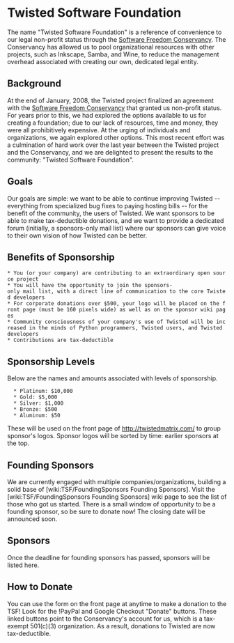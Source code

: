 = Twisted Software Foundation =

The name "Twisted Software Foundation" is a reference of convenience to our legal non-profit status through the [http://conservancy.softwarefreedom.org/ Software Freedom Conservancy]. The Conservancy has allowed us to pool organizational resources with other projects, such as Inkscape, Samba, and Wine, to reduce the management overhead associated with creating our own, dedicated legal entity.

== Background ==

At the end of January, 2008, the Twisted project finalized an agreement with the [http://conservancy.softwarefreedom.org/ Software Freedom Conservancy] that granted us non-profit status. For years prior to this, we had explored the options available to us for creating a foundation; due to our lack of resources, time and money, they were all prohibitively expensive. At the urging of individuals and organizations, we again explored other options. This most recent effort was a culmination of hard work over the last year between the Twisted project and the Conservancy, and we are delighted to present the results to the community: "Twisted Software Foundation".

== Goals ==

Our goals are simple: we want to be able to continue improving Twisted -- everything from specialized bug fixes to paying hosting bills -- for the benefit of the community, the users of Twisted. We want sponsors to be able to make tax-deductible donations, and we want to provide a dedicated forum (initially, a sponsors-only mail list) where our sponsors can give voice to their own vision of how Twisted can be better.

== Benefits of Sponsorship ==

 * You (or your company) are contributing to an extraordinary open source project
 * You will have the opportunity to join the sponsors-only mail list, with a direct line of communication to the core Twisted developers
 * For corporate donations over $500, your logo will be placed on the front page (must be 160 pixels wide) as well as on the sponsor wiki pages
 * Community consciousness of your company's use of Twisted will be increased in the minds of Python programmers, Twisted users, and Twisted developers
 * Contributions are tax-deductible

== Sponsorship Levels ==

Below are the names and amounts associated with levels of sponsorship. 

   * Platinum: $10,000
   * Gold: $5,000
   * Silver: $1,000
   * Bronze: $500
   * Aluminum: $50

These will be used on the front page of http://twistedmatrix.com/ to group sponsor's logos. Sponsor logos will be sorted by time: earlier sponsors at the top.

== Founding Sponsors ==

We are currently engaged with multiple companies/organizations, building a solid base of [wiki:TSF/FoundingSponsors Founding Sponsors]. Visit the [wiki:TSF/FoundingSponsors Founding Sponsors] wiki page to see the list of those who got us started. There is a small window of opportunity to be a founding sponsor, so be sure to donate now! The closing date will be announced soon.

== Sponsors ==

Once the deadline for founding sponsors has passed, sponsors will be listed here.

== How to Donate ==

You can use the form on the front page at anytime to make a donation to the TSF! Look for the !PayPal and Google Checkout "Donate" buttons. These linked buttons point to the Conservancy's account for us, which is a tax-exempt 501(c)(3) organization. As a result, donations to Twisted are now tax-deductible.

